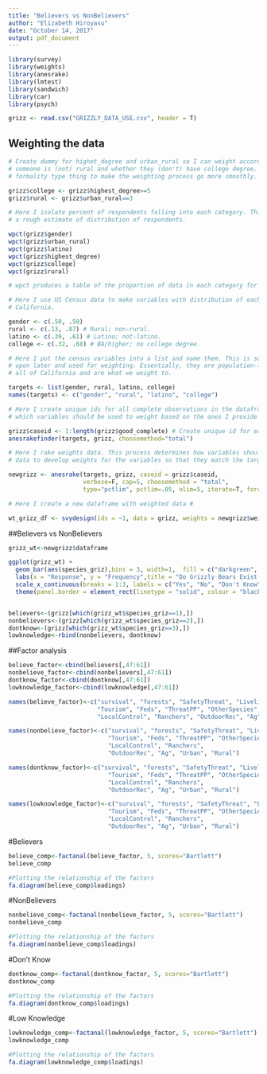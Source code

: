 ```yaml
---
title: "Believers vs NonBelievers"
author: "Elizabeth Hiroyasu"
date: "October 14, 2017"
output: pdf_document
---
```


```r
library(survey)
library(weights)
library(anesrake)
library(lmtest)
library(sandwich)
library(car)
library(psych)

grizz <- read.csv("GRIZZLY_DATA_USE.csv", header = T)
```

## Weighting the data
```r
# Create dummy for highet_degree and urban_rural so I can weight according to whether 
# someone is (not) rural and whether they (don't) have college degree. This is jsut a 
# formality type thing to make the weighting process go more smoothly. 

grizz$college <- grizz$highest_degree>=5 
grizz$rural <- grizz$urban_rural==3

# Here I isolate percent of respondents falling into each category. This is so I have 
# a rough estimate of distribution of respondents. 

wpct(grizz$gender)
wpct(grizz$urban_rural)
wpct(grizz$latino)
wpct(grizz$highest_degree)
wpct(grizz$college)
wpct(grizz$rural)

# wpct produces a table of the proportion of data in each category for any variable.

# Here I use US Census data to make variables with distribution of each data for all of 
# California. 

gender <- c(.50, .50)
rural <- c(.13, .87) # Rural; non-rural.
latino <- c(.39, .61) # Latino; not-latino.
college <- c(.32, .68) # BA/higher; no college degree.  

# Here I put the census variables into a list and name them. This is so they can be called 
# upon later and used for weighting. Essentially, they are population-level estiamtes for 
# all of California and are what we weight to. 

targets <- list(gender, rural, latino, college)
names(targets) <- c("gender", "rural", "latino", "college")

# Here I create unique ids for all complete observations in the dataframe, and then determine
# which variables should be used to weight based on the ones I provide in "target" list. 

grizz$caseid <- 1:length(grizz$good_complete) # Create unique id for each complete obs. 
anesrakefinder(targets, grizz, choosemethod="total") 

# Here I rake weights data. This process determines how variables should be weighted and then rakes the
# data to develop weights for the variables so that they match the target values I provided. 

newgrizz <- anesrake(targets, grizz, caseid = grizz$caseid,
                     verbose=F, cap=5, choosemethod = "total",
                     type="pctlim", pctlim=.05, nlim=5, iterate=T, force1=T)

# Here I create a new dataframe with weighted data #

wt_grizz_df <- svydesign(ids = ~1, data = grizz, weights = newgrizz$weightvec) 

```

##Believers vs NonBelievers

```r
grizz_wt<-newgrizz$dataframe

ggplot(grizz_wt) + 
  geom_bar(aes(species_griz),bins = 3, width=1,  fill = c("darkgreen", "firebrick4", "sienna4"), colour = "black") +
  labs(x = "Response", y = "Frequency",title = "Do Grizzly Bears Exist in California") +
  scale_x_continuous(breaks = 1:3, labels = c("Yes", "No", "Don't Know")) + 
  theme(panel.border = element_rect(linetype = "solid", colour = "black", fill = NA))


believers<-(grizz[which(grizz_wt$species_griz==1),])
nonbelievers<-(grizz[which(grizz_wt$species_griz==2),])
dontknow<-(grizz[which(grizz_wt$species_griz==3),])
lowknowledge<-rbind(nonbelievers, dontknow)
```

##Factor analysis
```r
believe_factor<-cbind(believers[,47:61])
nonbelieve_factor<-cbind(nonbelievers[,47:61])
dontknow_factor<-cbind(dontknow[,47:61])
lowknowledge_factor<-cbind(lowknowledge[,47:61])

names(believe_factor)<-c("survival", "forests", "SafetyThreat", "LivelihoodThreat",
                         "Tourism", "Feds", "ThreatPP", "OtherSpecies", "Extinction",
                         "LocalControl", "Ranchers", "OutdoorRec", "Ag", "Urban", "Rural")

names(nonbelieve_factor)<-c("survival", "forests", "SafetyThreat", "LivelihoodThreat",
                            "Tourism", "Feds", "ThreatPP", "OtherSpecies", "Extinction",
                            "LocalControl", "Ranchers",
                            "OutdoorRec", "Ag", "Urban", "Rural")

names(dontknow_factor)<-c("survival", "forests", "SafetyThreat", "LivelihoodThreat",
                            "Tourism", "Feds", "ThreatPP", "OtherSpecies", "Extinction",
                            "LocalControl", "Ranchers",
                            "OutdoorRec", "Ag", "Urban", "Rural")

names(lowknowledge_factor)<-c("survival", "forests", "SafetyThreat", "LivelihoodThreat",
                            "Tourism", "Feds", "ThreatPP", "OtherSpecies", "Extinction",
                            "LocalControl", "Ranchers",
                            "OutdoorRec", "Ag", "Urban", "Rural")
```

#Believers
```r
believe_comp<-factanal(believe_factor, 5, scores="Bartlett")
believe_comp

#Plotting the relationship of the factors
fa.diagram(believe_comp$loadings)
```

#NonBelievers
```r
nonbelieve_comp<-factanal(nonbelieve_factor, 5, scores="Bartlett")
nonbelieve_comp

#Plotting the relationship of the factors
fa.diagram(nonbelieve_comp$loadings)
```

#Don't Know
```r
dontknow_comp<-factanal(dontknow_factor, 5, scores="Bartlett")
dontknow_comp

#Plotting the relationship of the factors
fa.diagram(dontknow_comp$loadings)
```

#Low Knowledge
```r
lowknowledge_comp<-factanal(lowknowledge_factor, 5, scores="Bartlett")
lowknowledge_comp

#Plotting the relationship of the factors
fa.diagram(lowknowledge_comp$loadings)
```